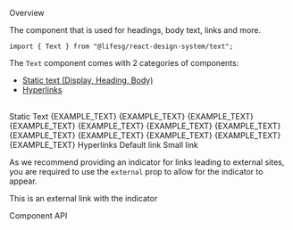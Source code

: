 
<Meta title="General/Text/Introduction" component={Text} />

<Title>Text</Title>

<Secondary>Overview</Secondary>

The component that is used for headings, body text, links and more.

```tsx
import { Text } from "@lifesg/react-design-system/text";
```

The `Text` component comes with 2 categories of components:

-   [Static text (Display, Heading, Body)](#static)
-   [Hyperlinks](#hyperlink)

<br />

<a id="static">
    <Heading3>Static Text</Heading3>
</a>


<Canvas>
    <Story name="Introduction">
        <DisplayContainer>
            <TextDisplay variant="D1">
                <Text.D1>{EXAMPLE_TEXT}</Text.D1>
            </TextDisplay>
            <TextDisplay variant="D2">
                <Text.D2>{EXAMPLE_TEXT}</Text.D2>
            </TextDisplay>
            <TextDisplay variant="DBody">
                <Text.DBody>{EXAMPLE_TEXT}</Text.DBody>
            </TextDisplay>
            <TextDisplay variant="H1">
                <Text.H1>{EXAMPLE_TEXT}</Text.H1>
            </TextDisplay>
            <TextDisplay variant="H2">
                <Text.H2>{EXAMPLE_TEXT}</Text.H2>
            </TextDisplay>
            <TextDisplay variant="H3">
                <Text.H3>{EXAMPLE_TEXT}</Text.H3>
            </TextDisplay>
            <TextDisplay variant="H4">
                <Text.H4>{EXAMPLE_TEXT}</Text.H4>
            </TextDisplay>
            <TextDisplay variant="H5">
                <Text.H5>{EXAMPLE_TEXT}</Text.H5>
            </TextDisplay>
            <TextDisplay variant="H6">
                <Text.H6>{EXAMPLE_TEXT}</Text.H6>
            </TextDisplay>
            <TextDisplay variant="Body">
                <Text.Body>{EXAMPLE_TEXT}</Text.Body>
            </TextDisplay>
            <TextDisplay variant="BodySmall">
                <Text.BodySmall>{EXAMPLE_TEXT}</Text.BodySmall>
            </TextDisplay>
            <TextDisplay variant="XSmall">
                <Text.BodySmall>{EXAMPLE_TEXT}</Text.BodySmall>
            </TextDisplay>
        </DisplayContainer>
    </Story>
</Canvas>

<a id="hyperlink">
    <Heading3>Hyperlinks</Heading3>
</a>

<Canvas>
    <LinkDiv>
        <Text.Hyperlink.Default href="https://www.life.gov.sg" target="_blank">
            Default link
        </Text.Hyperlink.Default>
        <Text.Hyperlink.Small href="https://www.life.gov.sg" target="_blank">
            Small link
        </Text.Hyperlink.Small>
    </LinkDiv>
</Canvas>

As we recommend providing an indicator for links leading to external sites, you are required to use the `external` prop to allow for the indicator to appear.

<Canvas>
    <Text.Hyperlink.Default
        href="https://www.google.com"
        target="_blank"
        external
    >
        This is an external link with the indicator
    </Text.Hyperlink.Default>
</Canvas>

<Secondary>Component API</Secondary>

<PropsTable />
